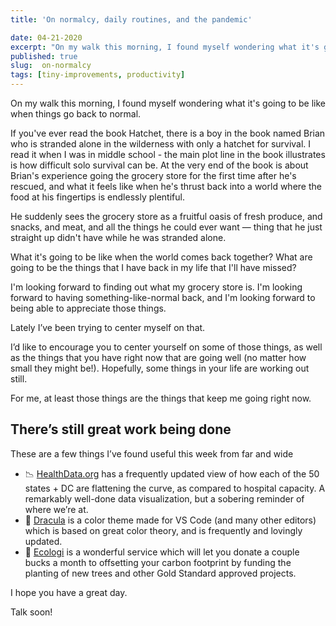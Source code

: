 ```yaml
---
title: 'On normalcy, daily routines, and the pandemic'

date: 04-21-2020
excerpt: "On my walk this morning, I found myself wondering what it's going to be like when things go back to normal."
published: true
slug:  on-normalcy
tags: [tiny-improvements, productivity]
---
```


On my walk this morning, I found myself wondering what it's going to be like when things go back to normal.

If you've ever read the book Hatchet, there is a boy in the book named Brian who is stranded alone in the wilderness with only a hatchet for survival. I read it when I was in middle school - the main plot line in the book illustrates is how difficult solo survival can be. At the very end of the book is about Brian's experience going the grocery store for the first time after he's rescued, and what it feels like when he's thrust back into a world where the food at his fingertips is endlessly plentiful.

He suddenly sees the grocery store as a fruitful oasis of fresh produce, and snacks, and meat, and all the things he could ever want — thing that he just straight up didn't have while he was stranded alone.

What it's going to be like when the world comes back together? What are going to be the things that I have back in my life that I'll have missed?

I'm looking forward to finding out what my grocery store is. I'm looking forward to having something-like-normal back, and I'm looking forward to being able to appreciate those things.

Lately I’ve been trying to center myself on that.

I’d like to encourage you to center yourself on some of those things, as well as the things that you have right now that are going well (no matter how small they might be!). Hopefully, some things in your life are working out still.

For me, at least those things are the things that keep me going right now.

## There’s still great work being done

These are a few things I’ve found useful this week from far and wide

- 📉 [HealthData.org](https://covid19.healthdata.org/projections) has a frequently updated view of how each of the 50 states + DC are flattening the curve, as compared to hospital capacity. A remarkably well-done data visualization, but a sobering reminder of where we’re at.
- 🎨 [Dracula](https://draculatheme.com/visual-studio-code/) is a color theme made for VS Code (and many other editors) which is based on great color theory, and is frequently and lovingly updated.
- 🌲 [Ecologi](https://ecologi.com/irreverentmike?r=5d386c6667bad5001010ffae) is a wonderful service which will let you donate a couple bucks a month to offsetting your carbon footprint by funding the planting of new trees and other Gold Standard approved projects.

I hope you have a great day.

Talk soon!
